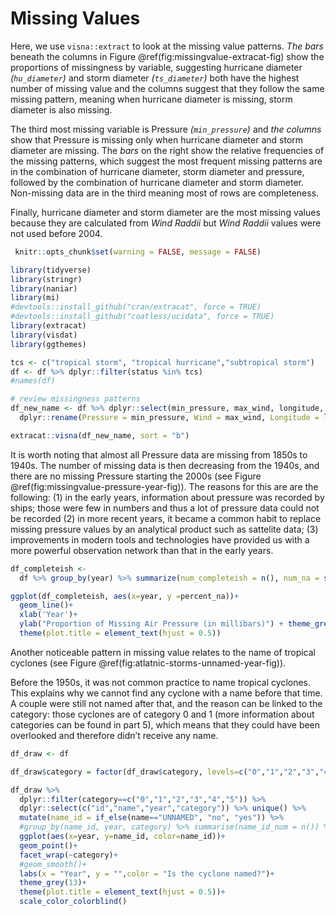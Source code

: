 # Missing Values{#missingval}

Here, we use `visna::extract` to look at the missing value patterns.  _The bars_ beneath the columns in Figure \@ref(fig:missingvalue-extracat-fig) show the proportions of missingness by variable, suggesting hurricane diameter _(`hu_diameter`)_ and storm diameter _(`ts_diameter`)_ both have the highest number of missing value and the columns suggest that they follow the same missing pattern, meaning when hurricane diameter is missing, storm diameter is also missing. 

The third most missing variable is Pressure _(`min_pressure`)_ and _the columns_ show that Pressure is missing only when hurricane diameter and storm diameter are missing. The _bars_ on the right show the relative frequencies of the missing patterns, which suggest the most frequent missing patterns are in the combination of hurricane diameter, storm diameter and pressure, followed by the combination of hurricane diameter and storm diameter. Non-missing data are in the third meaning most of rows are completeness. 

Finally, hurricane diameter and storm diameter are the most missing values because they are calculated from _Wind Raddii_ but _Wind Raddii_ values were not used before 2004. 


```r
 knitr::opts_chunk$set(warning = FALSE, message = FALSE)
```

```r
library(tidyverse)
library(stringr)
library(naniar)
library(mi)
#devtools::install_github("cran/extracat", force = TRUE)
#devtools::install_github("coatless/ucidata", force = TRUE)
library(extracat)
library(visdat)
library(ggthemes)
```

```r
tcs <- c("tropical storm", "tropical hurricane","subtropical storm")
df <- df %>% dplyr::filter(status %in% tcs)
#names(df)
```


```r
# review missingness patterns
df_new_name <- df %>% dplyr::select(min_pressure, max_wind, longitude, latitude, ts_diameter, hu_diameter) %>% 
  dplyr::rename(Pressure = min_pressure, Wind = max_wind, Longitude = longitude, Latitude = latitude, TS_Diam= ts_diameter, HU_Diam = hu_diameter)

extracat::visna(df_new_name, sort = "b")

```

It is worth noting that almost all Pressure data are missing from 1850s to 1940s. The number of missing data is then decreasing from the 1940s, and there are no missing Pressure starting the 2000s (see Figure \@ref(fig:missingvalue-pressure-year-fig)). The reasons for this are are the following: (1) in the early years, information about pressure was recorded by ships; those were few in numbers and thus a lot of pressure data could not be recorded (2) in more recent years, it became a common habit to replace missing pressure values by an analytical product such as sattelite data; (3) improvements in modern tools and technologies have provided us with a more powerful observation network than that in the early years.


```r
df_completeish <- 
  df %>% group_by(year) %>% summarize(num_completeish = n(), num_na = sum(is.na(min_pressure))) %>% mutate(percent_na = num_na/num_completeish) %>% arrange(-percent_na)

ggplot(df_completeish, aes(x=year, y =percent_na))+
  geom_line()+
  xlab('Year')+
  ylab("Proportion of Missing Air Pressure (in millibars)") + theme_grey(13)+
  theme(plot.title = element_text(hjust = 0.5))
```


Another noticeable pattern in missing value relates to the name of tropical cyclones  (see Figure \@ref(fig:atlatnic-storms-unnamed-year-fig)). 

Before the 1950s, it was not common practice to name tropical cyclones. This explains why we cannot find any cyclone with a name before that time. A couple were still not named after that, and the reason can be linked to the category: those cyclones are of category 0 and 1 (more information about categories can be found in part 5), which means that they could have been overlooked and therefore didn't receive any name. 

```r

df_draw <- df

df_draw$category = factor(df_draw$category, levels=c("0","1","2","3","4","5"))

df_draw %>% 
  dplyr::filter(category==c("0","1","2","3","4","5")) %>%
  dplyr::select(c("id","name","year","category")) %>% unique() %>% 
  mutate(name_id = if_else(name=="UNNAMED", "no", "yes")) %>%
  #group_by(name_id, year, category) %>% summarise(name_id_num = n()) %>% ungroup() %>% 
  ggplot(aes(x=year, y=name_id, color=name_id))+
  geom_point()+
  facet_wrap(~category)+
  #geom_smooth()+
  labs(x = "Year", y = "",color = "Is the cyclone named?")+
  theme_grey(13)+
  theme(plot.title = element_text(hjust = 0.5))+
  scale_color_colorblind()
```



